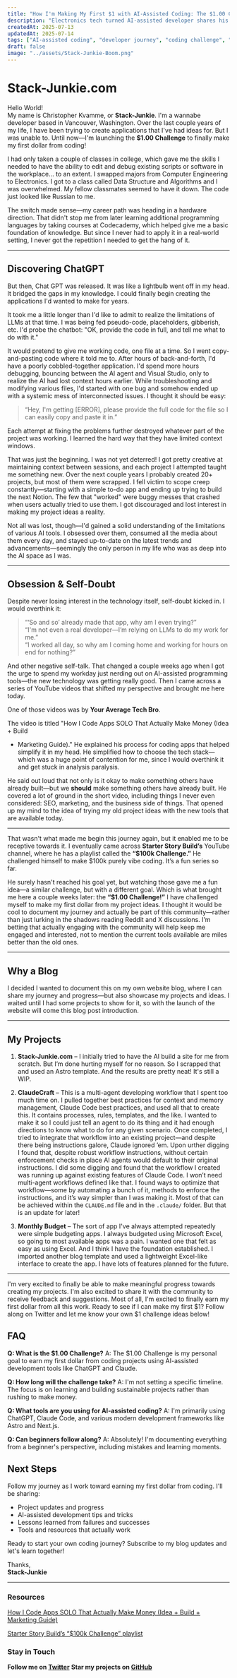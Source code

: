 ```yaml
---
title: "How I'm Making My First $1 with AI-Assisted Coding: The $1.00 Challenge"
description: "Electronics tech turned AI-assisted developer shares his journey to earn the first dollar from coding. Follow my $1.00 challenge using ChatGPT and modern tools."
createdAt: 2025-07-13
updatedAt: 2025-07-14
tags: ["AI-assisted coding", "developer journey", "coding challenge", "make money coding", "beginner developer"]
draft: false
image: "../assets/Stack-Junkie-Boom.png"
---
```



# Stack-Junkie.com

Hello World!  
My name is Christopher Kvamme, or **Stack-Junkie**. I'm a wannabe developer 
based in Vancouver, Washington. Over the last couple years of my life, I have
 been trying to create applications that I've had ideas for. But I was unable 
 to. Until now—I'm launching the **$1.00 Challenge** to finally make my first 
 dollar from coding!

I had only taken a couple of classes in college, which gave me the skills 
 I needed to have the ability to edit and debug existing scripts or software 
 in the workplace… to an extent. I swapped majors from Computer Engineering to
  Electronics. I got to a class called Data Structure and Algorithms and I was 
  overwhelmed. My fellow classmates seemed to have it down. The code just 
  looked like Russian to me. 

The switch made sense—my career path was heading 
  in a hardware direction. That didn't stop me from later learning additional 
  programming languages by taking courses at Codecademy, which helped give me 
  a basic foundation of knowledge. But since I never had to apply it in a 
  real-world setting, I never got the repetition I needed to get the hang of it.

---

## Discovering ChatGPT

But then, Chat GPT was released. It was like a lightbulb went off in my head. It 
bridged the gaps in my knowledge. I could finally begin creating the 
applications I'd wanted to make for years. 

It took me a little longer than I'd like to admit to realize the limitations of LLMs at that time. I was being 
fed pseudo-code, placeholders, gibberish, etc. I'd probe the chatbot: 
"OK, provide the code in full, and tell me what to do with it." 

It would pretend to give me working code, one file at a time. So I went copy-and-pasting 
code where it told me to. After hours of back-and-forth, I'd have a poorly 
cobbled-together application. I'd spend more hours debugging, bouncing between 
the AI agent and Visual Studio, only to realize the AI had lost context hours 
earlier. While troubleshooting and modifying various files, I'd started with one 
bug and somehow ended up with a systemic mess of interconnected issues. 
I thought it should be easy:

> “Hey, I'm getting [ERROR], please provide the full code for the file so I can
easily copy and paste it in.”

Each attempt at fixing the problems further destroyed whatever part of the 
project was working. I learned the hard way that they have limited 
context windows.

That was just the beginning. I was not yet deterred! I got pretty creative at 
maintaining context between sessions, and each project I attempted taught me 
something new. Over the next couple years I probably created 20+ projects, but 
most of them were scrapped. I fell victim to scope creep constantly—starting with 
a simple to-do app and ending up trying to build the next Notion. The few that 
"worked" were buggy messes that crashed when users actually tried to use them. 
I got discouraged and lost interest in making my project ideas a reality. 

Not all was lost, though—I'd gained a solid understanding of the limitations of 
various AI tools. I obsessed over them, consumed all the media about them every 
day, and stayed up-to-date on the latest trends and advancements—seemingly the 
only person in my life who was as deep into the AI space as I was.

---

## Obsession & Self-Doubt

Despite never losing interest in the technology itself, self-doubt kicked in. 
I would overthink it:

> “‘So and so’ already made that app, why am I even trying?”  
> “I'm not even a real developer—I’m relying on LLMs to do my work for me.”  
> “I worked all day, so why am I coming home and working for hours on end for 
nothing?”

And other negative self-talk. That changed a couple weeks ago when I got the 
urge to spend my workday just nerding out on AI-assisted programming tools—the 
new technology was getting really good. Then I came across a series of YouTube 
videos that shifted my perspective and brought me here today. 

One of those videos was by **Your Average Tech Bro**.

The video is titled "How I Code Apps SOLO That Actually Make Money (Idea + Build
 + Marketing Guide)." He explained his process for coding apps that helped 
 simplify it in my head. He simplified how to choose the tech stack—which was a 
 huge point of contention for me, since I would overthink it and get stuck in 
 analysis paralysis. 

He said out loud that not only is it okay to make something 
 others have already built—but we **should** make something others have already 
 built. He covered a lot of ground in the short video, including things I never 
 even considered: SEO, marketing, and the business side of things. That opened 
 up my mind to the idea of trying my old project ideas with the new tools that 
 are available today.

---

That wasn't what made me begin this journey again, but it enabled me to be 
receptive towards it. I eventually came across **Starter Story Build’s** YouTube 
channel, where he has a playlist called the **“$100k Challenge.”** He challenged 
himself to make $100k purely vibe coding. It’s a fun series so far.

He surely hasn't reached his goal yet, but watching those gave me a fun idea—a 
similar challenge, but with a different goal. Which is what brought me here a 
couple weeks later: the **“$1.00 Challenge!”** I have challenged myself to make 
my first dollar from my project ideas. I thought it would be cool to document my 
journey and actually be part of this community—rather than just lurking in the 
shadows reading Reddit and X discussions. I’m betting that actually engaging with 
the community will help keep me engaged and interested, not to mention the current 
tools available are miles better than the old ones.

---

## Why a Blog

I decided I wanted to document this on my own website blog, where I can share my 
journey and progress—but also showcase my projects and ideas. I waited until I had 
some projects to show for it, so with the launch of the website will come this blog 
post introduction.

---

## My Projects

1. **Stack-Junkie.com** – I initially tried to have the AI build a site for me 
from scratch. But I’m done hurting myself for no reason. So I scrapped that and 
used an Astro template. And the results are pretty neat! It's still a WIP.

2. **ClaudeCraft** – This is a multi-agent developing workflow that I spent too 
much time on. I pulled together best practices for context and memory management, 
Claude Code best practices, and used all that to create this. It contains processes, 
rules, templates, and the like. I wanted to make it so I could just tell an agent 
to do its thing and it had enough directions to know what to do for any given 
scenario. Once completed, I tried to integrate that workflow into an existing 
project—and despite there being instructions galore, Claude ignored ’em. Upon 
urther digging I found that, despite robust workflow instructions, without certain 
enforcement checks in place AI agents would default to their original instructions. 
I did some digging and found that the workflow I created was running up against 
existing features of Claude Code. I won’t need multi-agent workflows defined like 
that. I found ways to optimize that workflow—some by automating a bunch of it, 
methods to enforce the instructions, and it’s way simpler than I was making it. 
Most of that can be achieved within the `CLAUDE.md` file and in the `.claude/` 
folder. But that is an update for later!

3. **Monthly Budget** – The sort of app I've always attempted repeatedly were simple 
budgeting apps. I always budgeted using Microsoft Excel, so going to most available 
apps was a pain. I wanted one that felt as easy as using Excel. And I think I have 
the foundation established. I imported another blog template and used a lightweight 
Excel-like interface to create the app. I have lots of features planned for the future.

---

I'm very excited to finally be able to make meaningful progress towards creating my 
projects. I'm also excited to share it with the community to receive feedback and 
suggestions. Most of all, I'm excited to finally earn my first dollar from all this work.
Ready to see if I can make my first $1? Follow along on Twitter and let me know your own 
$1 challenge ideas below!

## FAQ

**Q: What is the $1.00 Challenge?**
A: The $1.00 Challenge is my personal goal to earn my first dollar from coding projects using AI-assisted development tools like ChatGPT and Claude.

**Q: How long will the challenge take?**
A: I'm not setting a specific timeline. The focus is on learning and building sustainable projects rather than rushing to make money.

**Q: What tools are you using for AI-assisted coding?**
A: I'm primarily using ChatGPT, Claude Code, and various modern development frameworks like Astro and Next.js.

**Q: Can beginners follow along?**
A: Absolutely! I'm documenting everything from a beginner's perspective, including mistakes and learning moments.

## Next Steps

Follow my journey as I work toward earning my first dollar from coding. I'll be sharing:
- Project updates and progress
- AI-assisted development tips and tricks
- Lessons learned from failures and successes
- Tools and resources that actually work

Ready to start your own coding journey? Subscribe to my blog updates and let's learn together!

Thanks,  
**Stack-Junkie**

---

### Resources

[How I Code Apps SOLO That Actually Make Money (Idea + Build + Marketing Guide)](https://www.youtube.com/watch?v=dNntYdZQ_mk&t=560s)

[Starter Story Build’s “$100k Challenge” playlist](https://www.youtube.com/watch?v=gLoPQiuw8Zs&list=PLBkiWvdL-IJZ8YrEV1gOhd_MjkuExR2aT)


### Stay in Touch

**Follow me on [Twitter](https://x.com/Stack_Junkie)**
**Star my projects on [GitHub](https://github.com/stack-junkie)** 


